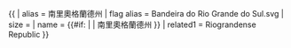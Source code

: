 {{ {{{1<noinclude>|country showdata</noinclude>}}}
| alias = 南里奧格蘭德州
| flag alias = Bandeira do Rio Grande do Sul.svg
| size = {{{size|}}}
| name = {{#if: {{{name|}}} | {{{name|}}} | 南里奧格蘭德州 }}
| related1 = Riograndense Republic
}}<noinclude>
</noinclude>